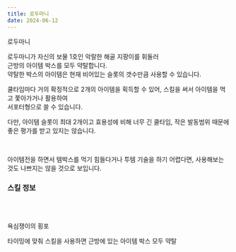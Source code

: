 ```yaml
---
title: 로두마니
date: 2024-06-12
---
```


<Sprite className="character" backgroundPosition="-1123px -1039px">로두마니</Sprite>

<Bq>로두마니가 자신의 보물 1호인 악랄한 해골 지팡이를 휘둘러 <br/>
근방의 아이템 박스를 모두 약탈합니다. <br/>
약탈한 박스의 아이템은 현재 비어있는 슬롯의 갯수만큼 사용할 수 있습니다.</Bq>

쿨타임마다 거의 확정적으로 2개의 아이템을 획득할 수 있어, 스킬을 써서 아이템을 먹고 쫓아가거나 활용하여 <br/>
서포터형으로 쓸 수 있습니다.

다만, 아이템 슬롯이 최대 2개이고 효용성에 비해 너무 긴 쿨타임, 작은 발동범위 때문에 좋은 평가를 받고 있지는 않습니다. 

<br/>

아이템전을 하면서 템박스를 먹기 힘들다거나 투템 기술을 하기 어렵다면, 사용해보는 것도 나쁘지는 않을 것으로 보입니다.

### 스킬 정보

<br/><br/>

<Sprite className="skill" backgroundPosition="-190px -190px">욕심쟁이의 횡포</Sprite>

<Info diffText="초보자 추천" titleText="욕심쟁이의 횡포" tagText="액티브"/>

<Bq>타이밍에 맞춰 스킬을 사용하면 근방에 있는 아이템 박스 모두 약탈</Bq>

<TagList title="재사용 대기시간">
    <Tag name="일반" text1="27초"/>
    <Tag name="고급" text1="25.6초"/>
    <Tag name="희귀" text1="24.2초"/>
    <Tag name="영웅" text1="22.8초"/>
    <Tag name="전설" text1="21.4초"/>
</TagList>